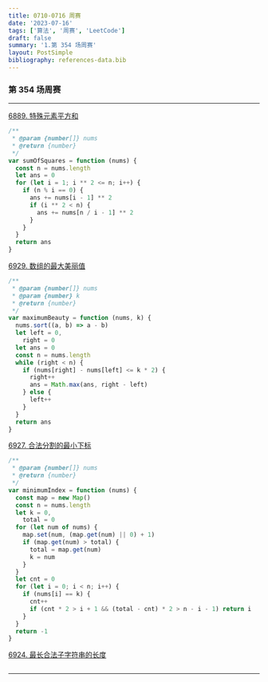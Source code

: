 ```yaml
---
title: 0710-0716 周赛
date: '2023-07-16'
tags: ['算法', '周赛', 'LeetCode']
draft: false
summary: '1.第 354 场周赛'
layout: PostSimple
bibliography: references-data.bib
---
```


### 第 354 场周赛

---

[6889. 特殊元素平方和](https://leetcode.cn/problems/sum-of-squares-of-special-elements/)

```js
/**
 * @param {number[]} nums
 * @return {number}
 */
var sumOfSquares = function (nums) {
  const n = nums.length
  let ans = 0
  for (let i = 1; i ** 2 <= n; i++) {
    if (n % i == 0) {
      ans += nums[i - 1] ** 2
      if (i ** 2 < n) {
        ans += nums[n / i - 1] ** 2
      }
    }
  }
  return ans
}
```

[6929. 数组的最大美丽值](https://leetcode.cn/problems/maximum-beauty-of-an-array-after-applying-operation/)

```js
/**
 * @param {number[]} nums
 * @param {number} k
 * @return {number}
 */
var maximumBeauty = function (nums, k) {
  nums.sort((a, b) => a - b)
  let left = 0,
    right = 0
  let ans = 0
  const n = nums.length
  while (right < n) {
    if (nums[right] - nums[left] <= k * 2) {
      right++
      ans = Math.max(ans, right - left)
    } else {
      left++
    }
  }
  return ans
}
```

[6927. 合法分割的最小下标](https://leetcode.cn/problems/minimum-index-of-a-valid-split/)

```js
/**
 * @param {number[]} nums
 * @return {number}
 */
var minimumIndex = function (nums) {
  const map = new Map()
  const n = nums.length
  let k = 0,
    total = 0
  for (let num of nums) {
    map.set(num, (map.get(num) || 0) + 1)
    if (map.get(num) > total) {
      total = map.get(num)
      k = num
    }
  }
  let cnt = 0
  for (let i = 0; i < n; i++) {
    if (nums[i] == k) {
      cnt++
      if (cnt * 2 > i + 1 && (total - cnt) * 2 > n - i - 1) return i
    }
  }
  return -1
}
```

[6924. 最长合法子字符串的长度](https://leetcode.cn/problems/length-of-the-longest-valid-substring/)

```js

```

---
